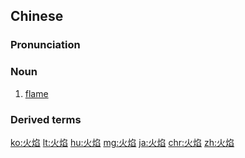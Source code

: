{{also|火燄}}
==Chinese==
{{zh-forms|t2=火燄}}

===Pronunciation===
{{zh-pron
|m=huǒyàn
|c=fo2 jim6
|h=pfs=fó-yam
|mn=qz:hér-iām/tp,xm:hé-iām/kh,zz:hóe-iām
|ma=Zh-huoyàn.ogg
|cat=n
}}

===Noun===
{{zh-noun}}

# [[flame]]

===Derived terms===
{{zh-der|火焰噴射器}}

{{zh-cat|Intermediate}}

[[ko:火焰]]
[[lt:火焰]]
[[hu:火焰]]
[[mg:火焰]]
[[ja:火焰]]
[[chr:火焰]]
[[zh:火焰]]